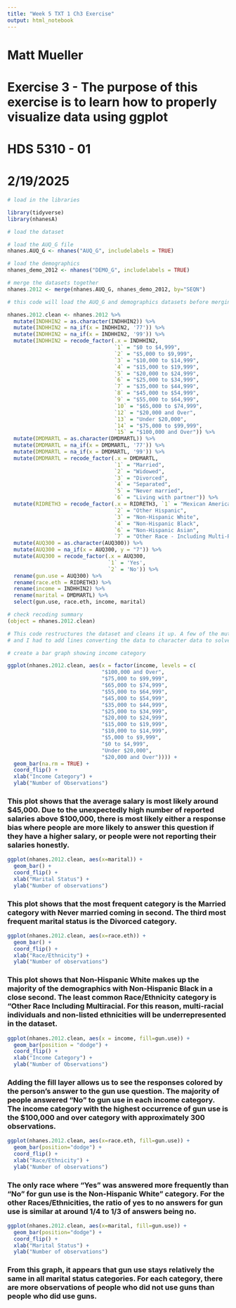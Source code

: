 ---
title: "Week 5 TXT 1 Ch3 Exercise"
output: html_notebook
---

#################################
# Matt Mueller
# Exercise 3 - The purpose of this exercise is to learn how to properly visualize data using ggplot
# HDS 5310 - 01
# 2/19/2025
#################################


```{r}
# load in the libraries

library(tidyverse)
library(nhanesA)

```

```{r}
# load the dataset

# load the AUQ_G file
nhanes.AUQ_G <- nhanes("AUQ_G", includelabels = TRUE)

# load the demographics
nhanes_demo_2012 <- nhanes("DEMO_G", includelabels = TRUE)

# merge the datasets together
nhanes.2012 <- merge(nhanes.AUQ_G, nhanes_demo_2012, by="SEQN")

# this code will load the AUQ_G and demographics datasets before merging them into one
```



```{r}
nhanes.2012.clean <- nhanes.2012 %>%
  mutate(INDHHIN2 = as.character(INDHHIN2)) %>%
  mutate(INDHHIN2 = na_if(x = INDHHIN2, '77')) %>%  
  mutate(INDHHIN2 = na_if(x = INDHHIN2, '99')) %>%  
  mutate(INDHHIN2 = recode_factor(.x = INDHHIN2,  
                                  `1` = "$0 to $4,999",  
                                  `2` = "$5,000 to $9,999",  
                                  `3` = "$10,000 to $14,999",  
                                  `4` = "$15,000 to $19,999",  
                                  `5` = "$20,000 to $24,999",  
                                  `6` = "$25,000 to $34,999",  
                                  `7` = "$35,000 to $44,999",  
                                  `8` = "$45,000 to $54,999",  
                                  `9` = "$55,000 to $64,999",
                                  `10` = "$65,000 to $74,999",  
                                  `12` = "$20,000 and Over",  
                                  `13` = "Under $20,000",  
                                  `14` = "$75,000 to $99,999",  
                                  `15` = "$100,000 and Over")) %>% 
  mutate(DMDMARTL = as.character(DMDMARTL)) %>%
  mutate(DMDMARTL = na_if(x = DMDMARTL, '77')) %>%    
  mutate(DMDMARTL = na_if(x = DMDMARTL, '99')) %>%
  mutate(DMDMARTL = recode_factor(.x = DMDMARTL,  
                                  `1` = "Married",  
                                  `2` = "Widowed",  
                                  `3` = "Divorced",  
                                  `4` = "Separated",  
                                  `5` = "Never married",  
                                  `6` = "Living with partner")) %>%   
  mutate(RIDRETH3 = recode_factor(.x = RIDRETH3, `1` = "Mexican American",  
                                  `2` = "Other Hispanic",   
                                  `3` = "Non-Hispanic White",  
                                  `4` = "Non-Hispanic Black",  
                                  `6` = "Non-Hispanic Asian",  
                                  `7` = "Other Race - Including Multi-Racial")) %>%
  mutate(AUQ300 = as.character(AUQ300)) %>%
  mutate(AUQ300 = na_if(x = AUQ300, y = "7")) %>%   
  mutate(AUQ300 = recode_factor(.x = AUQ300,  
                                `1` = 'Yes',  
                                `2` = 'No')) %>%  
  rename(gun.use = AUQ300) %>%    
  rename(race.eth = RIDRETH3) %>%    
  rename(income = INDHHIN2) %>%
  rename(marital = DMDMARTL) %>%    
  select(gun.use, race.eth, income, marital)  

# check recoding summary
(object = nhanes.2012.clean)  

# This code restructures the dataset and cleans it up. A few of the mutate lines had to be changed 
# and I had to add lines converting the data to character data to solve the issue.
```


```{r}
# create a bar graph showing income category

ggplot(nhanes.2012.clean, aes(x = factor(income, levels = c(
                              "$100,000 and Over",
                              "$75,000 to $99,999",
                              "$65,000 to $74,999",
                              "$55,000 to $64,999",
                              "$45,000 to $54,999",
                              "$35,000 to $44,999",
                              "$25,000 to $34,999",
                              "$20,000 to $24,999",
                              "$15,000 to $19,999",
                              "$10,000 to $14,999",
                              "$5,000 to $9,999",
                              "$0 to $4,999",
                              "Under $20,000",
                              "$20,000 and Over")))) +
  geom_bar(na.rm = TRUE) +
  coord_flip() +
  xlab("Income Category") +
  ylab("Number of Observations")
```
### This plot shows that the average salary is most likely around $45,000. Due to the unexpectedly high number of reported salaries above $100,000, there is most likely either a response bias where people are more likely to answer this question if they have a higher salary, or people were not reporting their salaries honestly.

```{r}
ggplot(nhanes.2012.clean, aes(x=marital)) +
  geom_bar() +
  coord_flip() +
  xlab("Marital Status") +
  ylab("Number of observations")
```
### This plot shows that the most frequent category is the Married category with Never married coming in second. The third most frequent marital status is the Divorced category.

```{r}
ggplot(nhanes.2012.clean, aes(x=race.eth)) +
  geom_bar() +
  coord_flip() +
  xlab("Race/Ethnicity") +
  ylab("Number of observations")
```
### This plot shows that Non-Hispanic White makes up the majority of the demographics with Non-Hispanic Black in a close second. The least common Race/Ethnicity category is "Other Race Including Multiracial. For this reason, multi-racial individuals and non-listed ethnicities will be underrepresented in the dataset.

```{r}

ggplot(nhanes.2012.clean, aes(x = income, fill=gun.use)) +
  geom_bar(position = "dodge") +
  coord_flip() +
  xlab("Income Category") +
  ylab("Number of Observations")
```
### Adding the fill layer allows us to see the responses colored by the person's answer to the gun use question. The majority of people answered "No" to gun use in each income category. The income category with the highest occurrence of gun use is the $100,000 and over category with approximately 300 observations.


```{r}
ggplot(nhanes.2012.clean, aes(x=race.eth, fill=gun.use)) +
  geom_bar(position="dodge") +
  coord_flip() +
  xlab("Race/Ethnicity") +
  ylab("Number of observations")
```
### The only race where "Yes" was answered more frequently than "No" for gun use is the Non-Hispanic White" category. For the other Races/Ethnicities, the ratio of yes to no answers for gun use is similar at around 1/4 to 1/3 of answers being no.

```{r}
ggplot(nhanes.2012.clean, aes(x=marital, fill=gun.use)) +
  geom_bar(position="dodge") +
  coord_flip() +
  xlab("Marital Status") +
  ylab("Number of observations")
```
### From this graph, it appears that gun use stays relatively the same in all marital status categories. For each category, there are more observations of people who did not use guns than people who did use guns.
